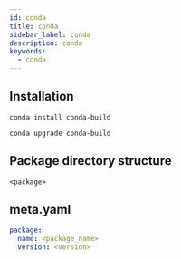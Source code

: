 ```yaml
---
id: conda
title: conda
sidebar_label: conda
description: conda
keywords:
  - conda
---
```


## Installation

```shell
conda install conda-build
```

```shell
conda upgrade conda-build
```

## Package directory structure

```shell
<package>
```

## meta.yaml

```yaml title
package:
  name: <package_name>
  version: <version>
```
